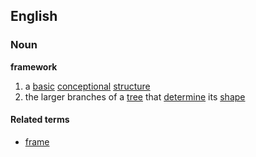 ==English==
===Noun===
'''framework'''

#a [[basic]] [[conceptional]] [[structure]] 
#the larger branches of a [[tree]] that [[determine]] its [[shape]]

====Related terms====
*[[frame]]
